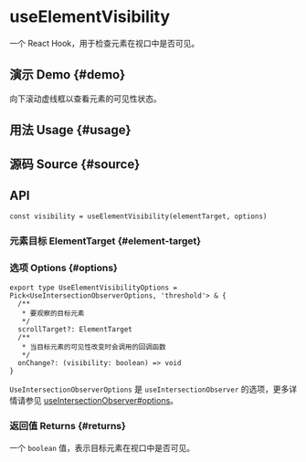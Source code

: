 # useElementVisibility


<HooksType category="Element" />

一个 React Hook，用于检查元素在视口中是否可见。

## 演示 Demo \{#demo}

向下滚动虚线框以查看元素的可见性状态。


<App />

## 用法 Usage \{#usage}



## 源码 Source \{#source}


<Source />

## API

```tsx
const visibility = useElementVisibility(elementTarget, options)
```

### 元素目标 ElementTarget \{#element-target}


<Tip type="target" />

### 选项 Options \{#options}

```tsx
export type UseElementVisibilityOptions = Pick<UseIntersectionObserverOptions, 'threshold'> & {
  /**
   * 要观察的目标元素
   */
  scrollTarget?: ElementTarget
  /**
   * 当目标元素的可见性改变时会调用的回调函数
   */
  onChange?: (visibility: boolean) => void
}
```

`UseIntersectionObserverOptions` 是 `useIntersectionObserver` 的选项，更多详情请参见 [useIntersectionObserver#options](/reference/use-intersection-observer/#options)。

### 返回值 Returns \{#returns}

一个 `boolean` 值，表示目标元素在视口中是否可见。
